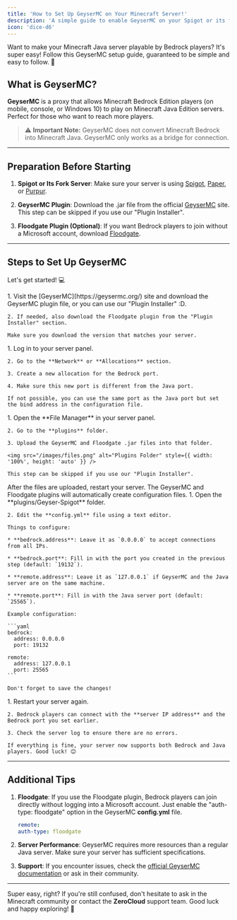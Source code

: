 ```yaml
---
title: 'How to Set Up GeyserMC on Your Minecraft Server!'
description: 'A simple guide to enable GeyserMC on your Spigot or its fork server.'
icon: 'dice-d6'
---
```


Want to make your Minecraft Java server playable by Bedrock players? It's super easy! Follow this GeyserMC setup guide, guaranteed to be simple and easy to follow. 🚀

## What is GeyserMC?

**GeyserMC** is a proxy that allows Minecraft Bedrock Edition players (on mobile, console, or Windows 10) to play on Minecraft Java Edition servers. Perfect for those who want to reach more players.

> ⚠️ **Important Note:** GeyserMC does not convert Minecraft Bedrock into Minecraft Java. GeyserMC only works as a bridge for connection.

***

## Preparation Before Starting

1. **Spigot or Its Fork Server**: Make sure your server is using [Spigot](https://getbukkit.org/), [Paper](https://papermc.io/), or [Purpur](https://purpurmc.org/download/purpur/).

2. **GeyserMC Plugin**: Download the .jar file from the official [GeyserMC](https://geysermc.org/) site. This step can be skipped if you use our "Plugin Installer".

3. **Floodgate Plugin (Optional)**: If you want Bedrock players to join without a Microsoft account, download [Floodgate](https://geysermc.org/floodgate).

***

## Steps to Set Up GeyserMC

Let's get started! 💻

<Steps>
  <Step title="Download GeyserMC & Floodgate Plugins 📥">
    1. Visit the [GeyserMC](https://geysermc.org/) site and download the GeyserMC plugin file, or you can use our "Plugin Installer" :D.

    2. If needed, also download the Floodgate plugin from the "Plugin Installer" section.

    Make sure you download the version that matches your server.
  </Step>

  <Step title="Create a New Allocation for Bedrock Port ⚙️">
    1. Log in to your server panel.

    2. Go to the **Network** or **Allocations** section.

    3. Create a new allocation for the Bedrock port.

    4. Make sure this new port is different from the Java port.

    If not possible, you can use the same port as the Java port but set the bind address in the configuration file.
  </Step>

  <Step title="Upload Plugins to Server 📤">
    1. Open the **File Manager** in your server panel.

    2. Go to the **plugins** folder.

    3. Upload the GeyserMC and Floodgate .jar files into that folder.

    <img src="/images/files.png" alt="Plugins Folder" style={{ width: '100%', height: 'auto' }} />
    
    This step can be skipped if you use our "Plugin Installer".
  </Step>

  <Step title="Restart Server 🔄">
    After the files are uploaded, restart your server. The GeyserMC and Floodgate plugins will automatically create configuration files.
  </Step>

  <Step title="Configure GeyserMC ⚙️">
    1. Open the **plugins/Geyser-Spigot** folder.

    2. Edit the **config.yml** file using a text editor.

    Things to configure:

    * **bedrock.address**: Leave it as `0.0.0.0` to accept connections from all IPs.

    * **bedrock.port**: Fill in with the port you created in the previous step (default: `19132`).

    * **remote.address**: Leave it as `127.0.0.1` if GeyserMC and the Java server are on the same machine.

    * **remote.port**: Fill in with the Java server port (default: `25565`).

    Example configuration:

    ```yaml
    bedrock:
      address: 0.0.0.0
      port: 19132

    remote:
      address: 127.0.0.1
      port: 25565
    ```

    Don't forget to save the changes!
  </Step>

  <Step title="Test and Finish! 🎮">
    1. Restart your server again.

    2. Bedrock players can connect with the **server IP address** and the Bedrock port you set earlier.

    3. Check the server log to ensure there are no errors.

    If everything is fine, your server now supports both Bedrock and Java players. Good luck! 😊
  </Step>
</Steps>

***

## Additional Tips

1. **Floodgate**: If you use the Floodgate plugin, Bedrock players can join directly without logging into a Microsoft account. Just enable the "auth-type: floodgate" option in the GeyserMC **config.yml** file.
   ```yaml
   remote:
   auth-type: floodgate
   ```

2. **Server Performance**: GeyserMC requires more resources than a regular Java server. Make sure your server has sufficient specifications.

3. **Support**: If you encounter issues, check the [official GeyserMC documentation](https://wiki.geysermc.org/) or ask in their community.

***

Super easy, right? If you're still confused, don't hesitate to ask in the Minecraft community or contact the **ZeroCloud** support team. Good luck and happy exploring! 🚀